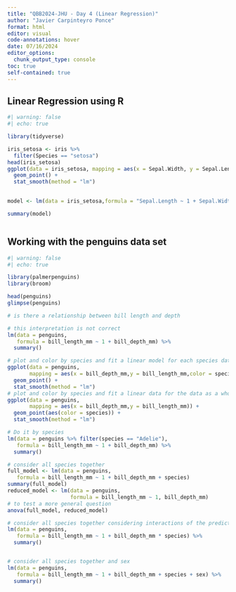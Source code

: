 ```yaml
---
title: "QBB2024-JHU - Day 4 (Linear Regression)"
author: "Javier Carpinteyro Ponce"
format: html
editor: visual
code-annotations: hover
date: 07/16/2024
editor_options: 
  chunk_output_type: console
toc: true
self-contained: true
---
```


## Linear Regression using R

```r
#| warning: false
#| echo: true

library(tidyverse)

iris_setosa <- iris %>% 
  filter(Species == "setosa")
head(iris_setosa)
ggplot(data = iris_setosa, mapping = aes(x = Sepal.Width, y = Sepal.Length)) +
  geom_point() + 
  stat_smooth(method = "lm")
  

model <- lm(data = iris_setosa,formula = "Sepal.Length ~ 1 + Sepal.Width")

summary(model)



```

## Working with the penguins data set

```r
#| warning: false
#| echo: true

library(palmerpenguins)
library(broom)

head(penguins)
glimpse(penguins)

# is there a relationship between bill length and depth

# this interpretation is not correct
lm(data = penguins,
   formula = bill_length_mm ~ 1 + bill_depth_mm) %>%
  summary()

# plot and color by species and fit a linear model for each species data
ggplot(data = penguins, 
       mapping = aes(x = bill_depth_mm,y = bill_length_mm,color = species)) +
  geom_point() +
  stat_smooth(method = "lm")
# plot and color by species and fit a linear data for the data as a whole
ggplot(data = penguins, 
       mapping = aes(x = bill_depth_mm,y = bill_length_mm)) +
  geom_point(aes(color = species)) +
  stat_smooth(method = "lm")

# Do it by species
lm(data = penguins %>% filter(species == "Adelie"),
   formula = bill_length_mm ~ 1 + bill_depth_mm) %>%
  summary()

# consider all species together
full_model <- lm(data = penguins,
   formula = bill_length_mm ~ 1 + bill_depth_mm + species)
summary(full_model)
reduced_model <- lm(data = penguins,
                    formula = bill_length_mm ~ 1, bill_depth_mm)
# to test a more general question
anova(full_model, reduced_model)

# consider all species together considering interactions of the predictor variables
lm(data = penguins,
   formula = bill_length_mm ~ 1 + bill_depth_mm * species) %>%
  summary()


# consider all species together and sex
lm(data = penguins,
   formula = bill_length_mm ~ 1 + bill_depth_mm + species + sex) %>%
  summary()
```
